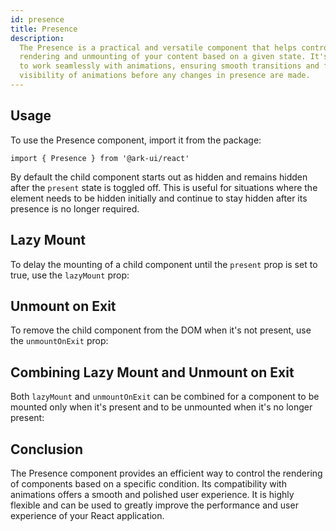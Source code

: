 ```yaml
---
id: presence
title: Presence
description:
  The Presence is a practical and versatile component that helps control the
  rendering and unmounting of your content based on a given state. It's designed
  to work seamlessly with animations, ensuring smooth transitions and full
  visibility of animations before any changes in presence are made.
---
```



## Usage

To use the Presence component, import it from the package:

```tsx
import { Presence } from '@ark-ui/react'
```

By default the child component starts out as hidden and remains hidden after the
`present` state is toggled off. This is useful for situations where the element
needs to be hidden initially and continue to stay hidden after its presence is
no longer required.

<Story id="Basic" />

## Lazy Mount

To delay the mounting of a child component until the `present` prop is set to
true, use the `lazyMount` prop:

<Story id="LazyMount" />

## Unmount on Exit

To remove the child component from the DOM when it's not present, use the
`unmountOnExit` prop:

<Story id="UnmountOnExit" />

## Combining Lazy Mount and Unmount on Exit

Both `lazyMount` and `unmountOnExit` can be combined for a component to be
mounted only when it's present and to be unmounted when it's no longer present:

<Story id="LazyMountAndUnmountOnExit" />

## Conclusion

The Presence component provides an efficient way to control the rendering of
components based on a specific condition. Its compatibility with animations
offers a smooth and polished user experience. It is highly flexible and can be
used to greatly improve the performance and user experience of your React
application.
